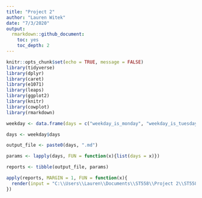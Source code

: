 ```yaml
---
title: "Project 2"
author: "Lauren Witek"
date: "7/3/2020"
output: 
  rmarkdown::github_document:
    toc: yes
    toc_depth: 2
---
```


```r
knitr::opts_chunk$set(echo = TRUE, message = FALSE)
library(tidyverse)
library(dplyr)
library(caret)
library(e1071)
library(leaps)
library(ggplot2)
library(knitr)
library(cowplot)
library(rmarkdown)
```


```r
weekday <- data.frame(days = c("weekday_is_monday", "weekday_is_tuesday", "weekday_is_wednesday", "weekday_is_thursday", "weekday_is_friday", "weekday_is_saturday", "weekday_is_sunday"))

days <- weekday$days

output_file <- paste0(days, ".md")

params <- lapply(days, FUN = function(x){list(days = x)})

reports <- tibble(output_file, params)

apply(reports, MARGIN = 1, FUN = function(x){
  render(input = "C:\\Users\\Lauren\\Documents\\ST558\\Project 2\\ST558_Project_2\\news.Rmd", output_file = x[[1]], params = x[[2]])
})
```


